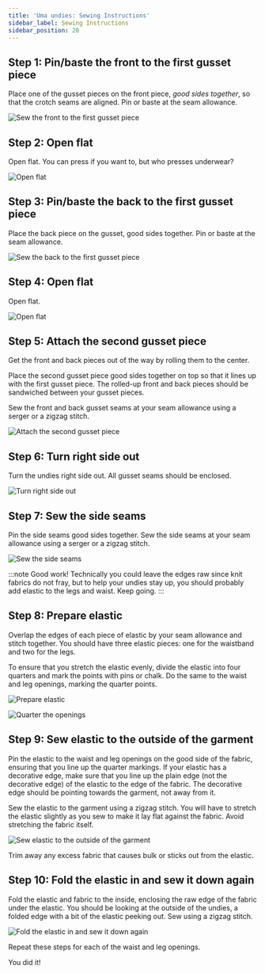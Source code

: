 ```yaml
---
title: 'Uma undies: Sewing Instructions'
sidebar_label: Sewing Instructions
sidebar_position: 20
---
```


## Step 1: Pin/baste the front to the first gusset piece

Place one of the gusset pieces on the front piece, _good sides together_, so
that the crotch seams are aligned. Pin or baste at the seam allowance.

![Sew the front to the first gusset piece](step01.png)

## Step 2: Open flat

Open flat. You can press if you want to, but who presses underwear?

![Open flat](step02.png)

## Step 3: Pin/baste the back to the first gusset piece

Place the back piece on the gusset, good sides together. Pin or baste at the
seam allowance.

![Sew the back to the first gusset piece](step03.png)

## Step 4: Open flat

Open flat.

![Open flat](step04.png)

## Step 5: Attach the second gusset piece

Get the front and back pieces out of the way by rolling them to the center.

Place the second gusset piece good sides together on top so that it lines up
with the first gusset piece. The rolled-up front and back pieces should be
sandwiched between your gusset pieces.

Sew the front and back gusset seams at your seam allowance using a serger or a
zigzag stitch.

![Attach the second gusset piece](step05.png)

## Step 6: Turn right side out

Turn the undies right side out. All gusset seams should be enclosed.

![Turn right side out](step06.png)

## Step 7: Sew the side seams

Pin the side seams good sides together. Sew the side seams at your seam
allowance using a serger or a zigzag stitch.

![Sew the side seams](step07.png)

:::note
Good work! Technically you could leave the edges raw since knit fabrics do not
fray, but to help your undies stay up, you should probably add elastic to the
legs and waist. Keep going.
:::

## Step 8: Prepare elastic

Overlap the edges of each piece of elastic by your seam allowance and stitch
together. You should have three elastic pieces: one for the waistband and two
for the legs.

To ensure that you stretch the elastic evenly, divide the elastic into four
quarters and mark the points with pins or chalk. Do the same to the waist and
leg openings, marking the quarter points.

![Prepare elastic](step08.png)

![Quarter the openings](step08b.png)

## Step 9: Sew elastic to the outside of the garment

Pin the elastic to the waist and leg openings on the good side of the fabric,
ensuring that you line up the quarter markings. If your elastic has a
decorative edge, make sure that you line up the plain edge (not the decorative
edge) of the elastic to the edge of the fabric. The decorative edge should be
pointing towards the garment, not away from it.

Sew the elastic to the garment using a zigzag stitch. You will have to stretch
the elastic slightly as you sew to make it lay flat against the fabric. Avoid
stretching the fabric itself.

![Sew elastic to the outside of the garment](step09.png)

Trim away any excess fabric that causes bulk or sticks out from the elastic.

## Step 10: Fold the elastic in and sew it down again

Fold the elastic and fabric to the inside, enclosing the raw edge of the fabric
under the elastic. You should be looking at the outside of the undies, a folded
edge with a bit of the elastic peeking out. Sew using a zigzag stitch.

![Fold the elastic in and sew it down again](step10.png)

Repeat these steps for each of the waist and leg openings.

You did it!
